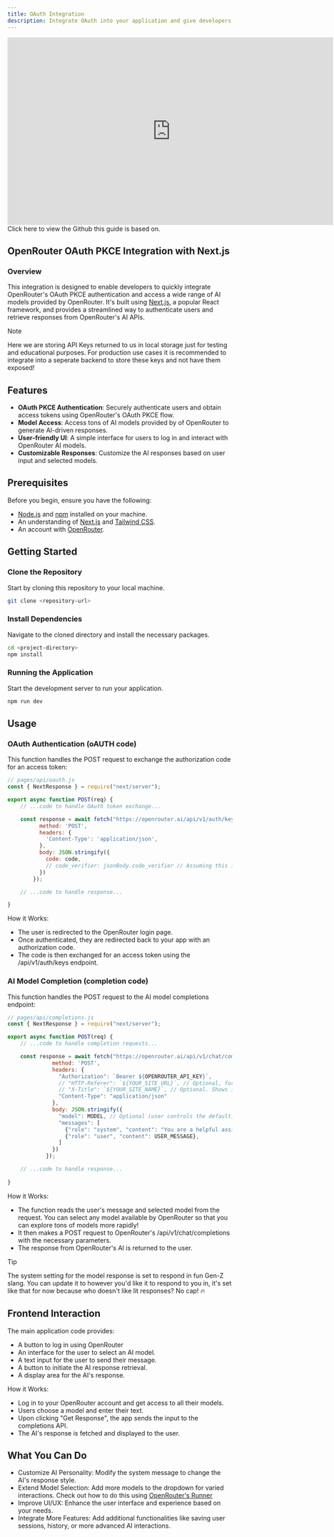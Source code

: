 ```yaml
---
title: OAuth Integration
description: Integrate OAuth into your application and give developers tons of models to provide to their users.
---
```

<iframe
  width="730"
  height="420"
  src="https://www.youtube.com/embed/nYfVzLFab5A?si=u2M35F3MRwte5VyE"
  title="YouTube video player"
  frameborder="0"
  allow="accelerometer; autoplay; clipboard-write; encrypted-media; gyroscope; picture-in-picture"
  allowFullScreen
></iframe>
<br />
<Card
title="OAuth Example Github"
icon="github"
href="https://github.com/tyllenb/openrouter-oauth-pkce-next.js"
>
    Click here to view the Github this guide is based on.
</Card>

## OpenRouter OAuth PKCE Integration with Next.js

### Overview

This integration is designed to enable developers to quickly integrate OpenRouter's OAuth PKCE authentication and access a wide range of AI models provided by OpenRouter. It's built using [Next.js](https://nextjs.org/), a popular React framework, and provides a streamlined way to authenticate users and retrieve responses from OpenRouter's AI APIs. 

> [!NOTE]
> Here we are storing API Keys returned to us in local storage just for testing and educational purposes. For production use cases it is recommended to integrate into a seperate backend to
> store these keys and not have them exposed!

## Features

- **OAuth PKCE Authentication**: Securely authenticate users and obtain access tokens using OpenRouter's OAuth PKCE flow.
- **Model Access**: Access tons of AI models provided by of OpenRouter to generate AI-driven responses.
- **User-friendly UI**: A simple interface for users to log in and interact with OpenRouter AI models.
- **Customizable Responses**: Customize the AI responses based on user input and selected models.

## Prerequisites

Before you begin, ensure you have the following:
- [Node.js](https://nodejs.org/en) and [npm](https://www.npmjs.com/package/npm) installed on your machine.
- An understanding of [Next.js](https://nextjs.org/) and [Tailwind CSS](https://tailwindcss.com/).
- An account with [OpenRouter](https://openrouter.ai/).

## Getting Started

### Clone the Repository

Start by cloning this repository to your local machine.

```bash
git clone <repository-url>
```

### Install Dependencies

Navigate to the cloned directory and install the necessary packages.

```bash
cd <project-directory>
npm install
```

### Running the Application

Start the development server to run your application.

```bash
npm run dev
```

## Usage
### OAuth Authentication (oAUTH code)
This function handles the POST request to exchange the authorization code for an access token:

```javascript
// pages/api/oauth.js
const { NextResponse } = require("next/server");

export async function POST(req) {
    // ...code to handle OAuth token exchange...

    const response = await fetch("https://openrouter.ai/api/v1/auth/keys", {
          method: 'POST',
          headers: {
            'Content-Type': 'application/json',
          },
          body: JSON.stringify({
            code: code,
            // code_verifier: jsonBody.code_verifier // Assuming this is also part of the request
          })
        });

    // ...code to handle response...

}
```

How it Works:
- The user is redirected to the OpenRouter login page.
- Once authenticated, they are redirected back to your app with an authorization code.
- The code is then exchanged for an access token using the /api/v1/auth/keys endpoint.

### AI Model Completion (completion code)
This function handles the POST request to the AI model completions endpoint:

```javascript
// pages/api/completions.js
const { NextResponse } = require("next/server");

export async function POST(req) {
    // ...code to handle completion requests...

    const response = await fetch("https://openrouter.ai/api/v1/chat/completions", {
              method: 'POST',
              headers: {
                "Authorization": `Bearer ${OPENROUTER_API_KEY}`,
                // "HTTP-Referer": `${YOUR_SITE_URL}`, // Optional, for including your app on openrouter.ai rankings.
                // "X-Title": `${YOUR_SITE_NAME}`, // Optional. Shows in rankings on openrouter.ai.
                "Content-Type": "application/json"
              },
              body: JSON.stringify({
                "model": MODEL, // Optional (user controls the default),
                "messages": [
                  {"role": "system", "content": "You are a helpful assistant that only responds in gen-z slang like no cap and that's fire. You will always try to respond in Gen-Z slang when you give a response."},
                  {"role": "user", "content": USER_MESSAGE},
                ]
              })
            });

    // ...code to handle response...
  
}
```
How it Works:
- The function reads the user's message and selected model from the request. You can select any model available by OpenRouter so that you can explore tons of models more rapidly!
- It then makes a POST request to OpenRouter's /api/v1/chat/completions with the necessary parameters.
- The response from OpenRouter's AI is returned to the user.

> [!TIP]
> The system setting for the model response is set to respond in fun Gen-Z slang. You can update it to however you'd like it to respond to you in, it's set like that for now because who doesn't
> like lit responses? No cap! 🔥

## Frontend Interaction
The main application code provides:

- A button to log in using OpenRouter
- An interface for the user to select an AI model.
- A text input for the user to send their message.
- A button to initiate the AI response retrieval.
- A display area for the AI's response.
  
How it Works:

- Log in to your OpenRouter account and get access to all their models.
- Users choose a model and enter their text.
- Upon clicking "Get Response", the app sends the input to the completions API.
- The AI's response is fetched and displayed to the user.

##  What You Can Do
- Customize AI Personality: Modify the system message to change the AI's response style.
- Extend Model Selection: Add more models to the dropdown for varied interactions. Check out how to do this using [OpenRouter's Runner](https://github.com/OpenRouterTeam/openrouter-runner)
- Improve UI/UX: Enhance the user interface and experience based on your needs.
- Integrate More Features: Add additional functionalities like saving user sessions, history, or more advanced AI interactions.
